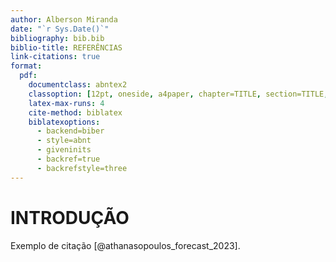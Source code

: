 ```yaml
---
author: Alberson Miranda
date: "`r Sys.Date()`"
bibliography: bib.bib
biblio-title: REFERÊNCIAS
link-citations: true
format:
  pdf:
    documentclass: abntex2
    classoption: [12pt, oneside, a4paper, chapter=TITLE, section=TITLE, brazil]
    latex-max-runs: 4
    cite-method: biblatex
    biblatexoptions:
      - backend=biber
      - style=abnt
      - giveninits
      - backref=true
      - backrefstyle=three
---
```


# INTRODUÇÃO

Exemplo de citação [@athanasopoulos_forecast_2023].